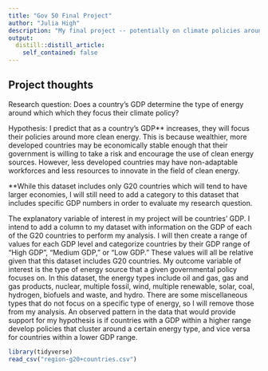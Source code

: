 ```yaml
---
title: "Gov 50 Final Project"
author: "Julia High"
description: "My final project -- potentially on climate policies around the world!"
output:
  distill::distill_article:
    self_contained: false
---
```




## Project thoughts
Research question: Does a country's GDP determine the type of energy around which which they focus their climate policy?

Hypothesis: I predict that as a country's GDP** increases, they will focus their policies around more clean energy. This is because wealthier, more developed countries may be economically stable enough that their government is willing to take a risk and encourage the use of clean energy sources. However, less developed countries may have non-adaptable workforces and less resources to innovate in the field of clean energy. 

**While this dataset includes only G20 countries which will tend to have larger economies, I will still need to add a category to this dataset that includes specific GDP numbers in order to evaluate my research question. 

The explanatory variable of interest in my project will be countries' GDP. I intend to add a column to my dataset with information on the GDP of each of the G20 countries to perform my analysis. I will then create a range of values for each GDP level and categorize countries by their GDP range of "High GDP", "Medium GDP," or "Low GDP." These values will all be relative given that this dataset includes G20 countries. My outcome variable of interest is the type of energy source that a given governmental policy focuses on. In this dataset, the energy types include oil and gas, gas and gas products, nuclear, multiple fossil, wind, multiple renewable, solar, coal, hydrogen, biofuels and waste, and hydro. There are some miscellaneous types that do not focus on a specific type of energy, so I will remove those from my analysis. An observed pattern in the data that would provide support for my hypothesis is if countries with a GDP within a higher range develop policies that cluster around a certain energy type, and vice versa for countries within a lower GDP range. 




```r
library(tidyverse)
read_csv("region-g20+countries.csv")
```